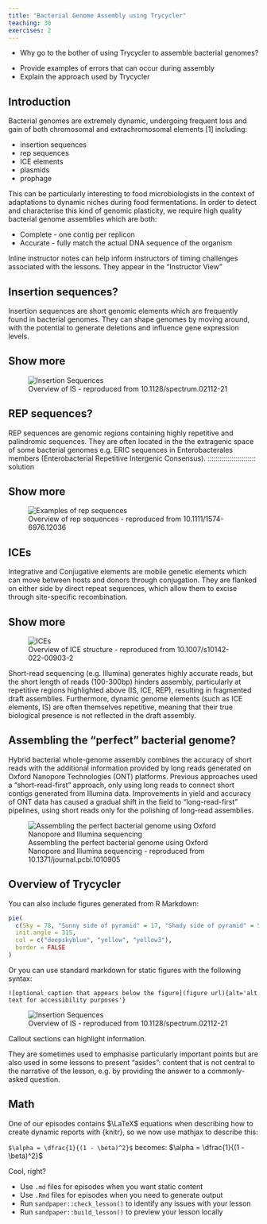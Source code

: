 ```yaml
---
title: "Bacterial Genome Assembly using Trycycler"
teaching: 30
exercises: 2
---
```


:::::::::::::::::::::::::::::::::::::: questions 

- Why go to the bother of using Trycycler to assemble bacterial genomes?

::::::::::::::::::::::::::::::::::::::::::::::::

::::::::::::::::::::::::::::::::::::: objectives

- Provide examples of errors that can occur during assembly
- Explain the approach used by Trycycler

::::::::::::::::::::::::::::::::::::::::::::::::

## Introduction

Bacterial genomes are extremely dynamic, undergoing frequent loss and gain of both chromosomal and extrachromosomal elements [1] including:

* insertion sequences
* rep sequences
* ICE elements
* plasmids
* prophage

This can be particularly interesting to food microbiologists in the context of adaptations to dynamic niches during food fermentations. In order to detect and characterise this kind of genomic plasticity, we require high quality bacterial genome assemblies which are both:

* Complete - one contig per replicon
* Accurate - fully match the actual DNA sequence of the organism


:::::::::::::::::::::::::::::::::::::::::::::::::::::::::::::::::::: instructor

Inline instructor notes can help inform instructors of timing challenges
associated with the lessons. They appear in the "Instructor View"

::::::::::::::::::::::::::::::::::::::::::::::::::::::::::::::::::::::::::::::::

::::::::::::::::::::::::::::::::::::: challenge 

## Insertion sequences?

Insertion sequences are short genomic elements which are frequently found in bacterial genomes. They can shape genomes by moving around, with the potential to generate deletions and influence gene expression levels.

:::::::::::::::::::::::: solution 

## Show more
 
![Overview of IS - reproduced from 10.1128/spectrum.02112-21](https://www.ncbi.nlm.nih.gov/pmc/articles/instance/9241782/bin/spectrum.02112-21-f007.jpg){alt='Insertion Sequences'}

:::::::::::::::::::::::::::::::::

## REP sequences?

REP sequences are genomic regions containing highly repetitive and palindromic sequences. They are often located in the the extragenic space of some bacterial genomes e.g. ERIC sequences in Enterobacterales members (Enterobacterial Repetitive Intergenic Consensus).
:::::::::::::::::::::::: solution 

## Show more

![Overview of rep sequences - reproduced from 10.1111/1574-6976.12036](https://d3i71xaburhd42.cloudfront.net/9d601ea51726a3257a80ba2f7cc9f98c4a569397/2-Figure1-1.png){alt='Examples of rep sequences'}

::::::::::::::::::::::::::::::::::::: challenge 

## ICEs

Integrative and Conjugative elements are mobile genetic elements which can move between hosts and donors through conjugation. They are flanked on either side by direct repeat sequences, which allow them to excise through site-specific recombination.

:::::::::::::::::::::::: solution 

## Show more
 
![Overview of ICE structure - reproduced from 10.1007/s10142-022-00903-2](https://media.springernature.com/lw685/springer-static/image/art%3A10.1007%2Fs10142-022-00903-2/MediaObjects/10142_2022_903_Fig2_HTML.png?as=webp){alt='ICEs'}

Short-read sequencing (e.g. Illumina) generates highly accurate reads, but the short length of reads (100-300bp) hinders assembly, particularly at repetitive regions highlighted above (IS, ICE, REP), resulting in fragmented draft assemblies. Furthermore, dynamic genome elements (such as ICE elements, IS) are often themselves repetitive, meaning that their true biological presence is not reflected in the draft assembly.

:::::::::::::::::::::::::::::::::

:::::::::::::::::::::::::::::::::
::::::::::::::::::::::::::::::::::::::::::::::::
## Assembling the "perfect" bacterial genome?

Hybrid bacterial whole-genome assembly combines the accuracy of short reads with the additional information provided by long reads generated on Oxford Nanopore Technologies (ONT) platforms. Previous approaches used a "short-read-first" approach, only using long reads to connect short contigs generated from Illumina data. Improvements in yield and accuracy of ONT data has caused a gradual shift in the field to "long-read-first" pipelines, using short reads only for the polishing of long-read assemblies.

![Assembling the perfect bacterial genome using Oxford Nanopore and Illumina sequencing - reproduced from 10.1371/journal.pcbi.1010905](https://journals.plos.org/ploscompbiol/article/figure/image?size=large&id=10.1371/journal.pcbi.1010905.g001){alt='Assembling the perfect bacterial genome using Oxford Nanopore and Illumina sequencing'}

## Overview of Trycycler

You can also include figures generated from R Markdown:

```r
pie(
  c(Sky = 78, "Sunny side of pyramid" = 17, "Shady side of pyramid" = 5), 
  init.angle = 315, 
  col = c("deepskyblue", "yellow", "yellow3"), 
  border = FALSE
)
```

Or you can use standard markdown for static figures with the following syntax:

`![optional caption that appears below the figure](figure url){alt='alt text for
accessibility purposes'}`

![Overview of IS - reproduced from 10.1128/spectrum.02112-21](https://www.ncbi.nlm.nih.gov/pmc/articles/instance/9241782/bin/spectrum.02112-21-f007.jpg){alt='Insertion Sequences'}

::::::::::::::::::::::::::::::::::::: callout

Callout sections can highlight information.

They are sometimes used to emphasise particularly important points
but are also used in some lessons to present "asides": 
content that is not central to the narrative of the lesson,
e.g. by providing the answer to a commonly-asked question.

::::::::::::::::::::::::::::::::::::::::::::::::


## Math

One of our episodes contains $\LaTeX$ equations when describing how to create
dynamic reports with {knitr}, so we now use mathjax to describe this:

`$\alpha = \dfrac{1}{(1 - \beta)^2}$` becomes: $\alpha = \dfrac{1}{(1 - \beta)^2}$

Cool, right?

::::::::::::::::::::::::::::::::::::: keypoints 

- Use `.md` files for episodes when you want static content
- Use `.Rmd` files for episodes when you need to generate output
- Run `sandpaper::check_lesson()` to identify any issues with your lesson
- Run `sandpaper::build_lesson()` to preview your lesson locally

::::::::::::::::::::::::::::::::::::::::::::::::

[r-markdown]: https://rmarkdown.rstudio.com/
